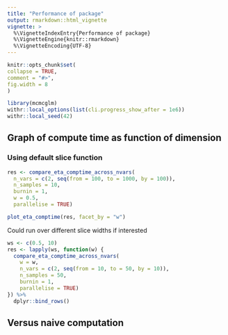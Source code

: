 ```yaml
---
title: "Performance of package"
output: rmarkdown::html_vignette
vignette: >
  %\VignetteIndexEntry{Performance of package}
  %\VignetteEngine{knitr::rmarkdown}
  %\VignetteEncoding{UTF-8}
---
```

  
```r
knitr::opts_chunk$set(
collapse = TRUE,
comment = "#>",
fig.width = 8
)
```

```r
library(mcmcglm)
withr::local_options(list(cli.progress_show_after = 1e6))
withr::local_seed(42)
```

## Graph of compute time as function of dimension

### Using default slice function
```r
res <- compare_eta_comptime_across_nvars(
  n_vars = c(2, seq(from = 100, to = 1000, by = 100)),
  n_samples = 10,
  burnin = 1,
  w = 0.5,
  parallelise = TRUE)
```

```r
plot_eta_comptime(res, facet_by = "w")
```

Could run over different slice widths if interested
```r
ws <- c(0.5, 10)
res <- lapply(ws, function(w) {
  compare_eta_comptime_across_nvars(
    w = w,
    n_vars = c(2, seq(from = 10, to = 50, by = 10)),
    n_samples = 50,
    burnin = 1,
    parallelise = TRUE)
}) %>% 
  dplyr::bind_rows()
```

## Versus naive computation
